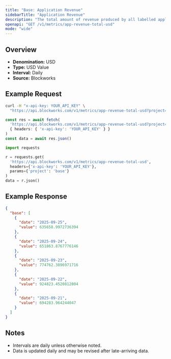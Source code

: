 ```yaml
---
title: "Base: Application Revenue"
sidebarTitle: "Application Revenue"
description: "The total amount of revenue produced by all labelled applications during the specified time period for given blockchain."
openapi: "GET /v1/metrics/app-revenue-total-usd"
mode: "wide"
---
```


## Overview

- **Denomination:** USD
- **Type:** USD Value
- **Interval:** Daily
- **Source:** Blockworks

## Example Request

<CodeGroup>

```bash cURL
curl -H "x-api-key: YOUR_API_KEY" \
  "https://api.blockworks.com/v1/metrics/app-revenue-total-usd?project=base"
```

```typescript TypeScript
const res = await fetch(
  'https://api.blockworks.com/v1/metrics/app-revenue-total-usd?project=base',
  { headers: { 'x-api-key': 'YOUR_API_KEY' } }
)
const data = await res.json()
```

```python Python
import requests

r = requests.get(
  'https://api.blockworks.com/v1/metrics/app-revenue-total-usd',
  headers={'x-api-key': 'YOUR_API_KEY'},
  params={'project': 'base'}
)
data = r.json()
```

</CodeGroup>

## Example Response

```json
{
  "base": [
    {
      "date": "2025-09-25",
      "value": 635658.9972736394
    },
    {
      "date": "2025-09-24",
      "value": 651863.8767776146
    },
    {
      "date": "2025-09-23",
      "value": 774762.3896971716
    },
    {
      "date": "2025-09-22",
      "value": 924823.4520812804
    },
    {
      "date": "2025-09-21",
      "value": 694283.964244047
    }
  ]
}
```

## Notes
- Intervals are daily unless otherwise noted.
- Data is updated daily and may be revised after late-arriving data.